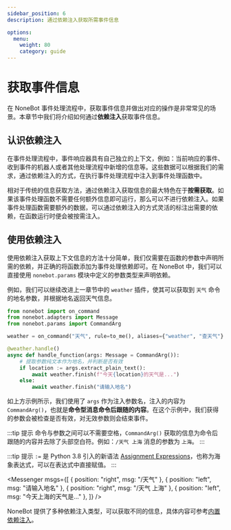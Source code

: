 ```yaml
---
sidebar_position: 6
description: 通过依赖注入获取所需事件信息

options:
  menu:
    weight: 80
    category: guide
---
```


# 获取事件信息


在 NoneBot 事件处理流程中，获取事件信息并做出对应的操作是非常常见的场景。本章节中我们将介绍如何通过**依赖注入**获取事件信息。

## 认识依赖注入

在事件处理流程中，事件响应器具有自己独立的上下文，例如：当前响应的事件、收到事件的机器人或者其他处理流程中新增的信息等。这些数据可以根据我们的需求，通过依赖注入的方式，在执行事件处理流程中注入到事件处理函数中。

相对于传统的信息获取方法，通过依赖注入获取信息的最大特色在于**按需获取**。如果该事件处理函数不需要任何额外信息即可运行，那么可以不进行依赖注入。如果事件处理函数需要额外的数据，可以通过依赖注入的方式灵活的标注出需要的依赖，在函数运行时便会被按需注入。

## 使用依赖注入

使用依赖注入获取上下文信息的方法十分简单，我们仅需要在函数的参数中声明所需的依赖，并正确的将函数添加为事件处理依赖即可。在 NoneBot 中，我们可以直接使用 `nonebot.params` 模块中定义的参数类型来声明依赖。

例如，我们可以继续改进上一章节中的 `weather` 插件，使其可以获取到 `天气` 命令的地名参数，并根据地名返回天气信息。

```python {8,10} title=weather/__init__.py
from nonebot import on_command
from nonebot.adapters import Message
from nonebot.params import CommandArg

weather = on_command("天气", rule=to_me(), aliases={"weather", "查天气"}, priority=10, block=True)

@weather.handle()
async def handle_function(args: Message = CommandArg()):
    # 提取参数纯文本作为地名，并判断是否有效
    if location := args.extract_plain_text():
        await weather.finish(f"今天{location}的天气是...")
    else:
        await weather.finish("请输入地名")
```

如上方示例所示，我们使用了 `args` 作为注入参数名，注入的内容为 `CommandArg()`，也就是**命令型消息命令后跟随的内容**。在这个示例中，我们获得的参数会被检查是否有效，对无效参数则会结束事件。

:::tip 提示
命令与参数之间可以不需要空格，`CommandArg()` 获取的信息为命令后跟随的内容并去除了头部空白符。例如：`/天气 上海` 消息的参数为 `上海`。
:::

:::tip 提示
`:=` 是 Python 3.8 引入的新语法 [Assignment Expressions](https://docs.python.org/3/reference/expressions.html#assignment-expressions)，也称为海象表达式，可以在表达式中直接赋值。
:::

<Messenger
  msgs={[
    { position: "right", msg: "/天气" },
    { position: "left", msg: "请输入地名" },
    { position: "right", msg: "/天气 上海" },
    { position: "left", msg: "今天上海的天气是..." },
  ]}
/>

<!-- FIXME: 内置依赖注入链接 -->

NoneBot 提供了多种依赖注入类型，可以获取不同的信息，具体内容可参考[内置依赖注入](#)。
